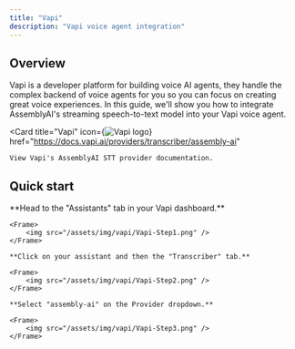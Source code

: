 ```yaml
---
title: "Vapi"
description: "Vapi voice agent integration"
---
```


## Overview

Vapi is a developer platform for building voice AI agents, they handle the complex backend of voice agents for you so you can focus on creating great voice experiences. In this guide, we'll show you how to integrate AssemblyAI's streaming speech-to-text model into your Vapi voice agent.

<Card 
    title="Vapi" 
    icon={<img src="https://assemblyaiassets.com/images/Vapi.svg" alt="Vapi logo"/>} 
    href="https://docs.vapi.ai/providers/transcriber/assembly-ai"
>
    View Vapi's AssemblyAI STT provider documentation.
</Card>

## Quick start

<Steps>
    **Head to the "Assistants" tab in your Vapi dashboard.**

    <Frame>
        <img src="/assets/img/vapi/Vapi-Step1.png" />
    </Frame>

    **Click on your assistant and then the "Transcriber" tab.**

    <Frame> 
        <img src="/assets/img/vapi/Vapi-Step2.png" />
    </Frame>

    **Select "assembly-ai" on the Provider dropdown.**

    <Frame>
        <img src="/assets/img/vapi/Vapi-Step3.png" />
    </Frame>
</Steps>
